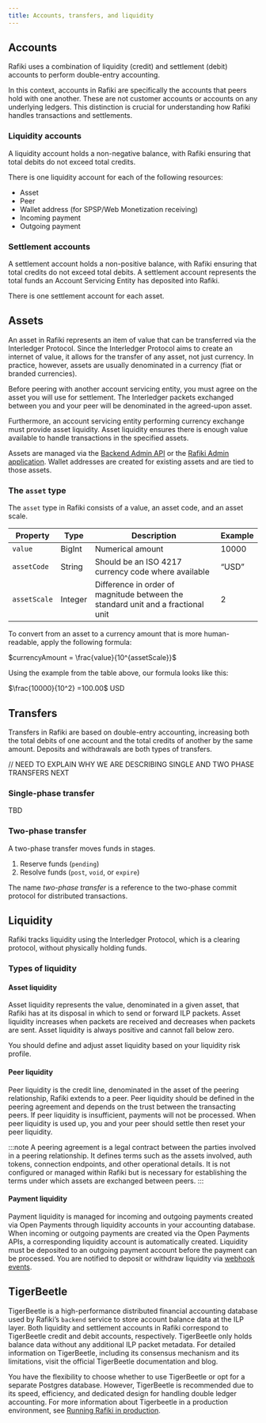 ```yaml
---
title: Accounts, transfers, and liquidity
---
```




## Accounts

Rafiki uses a combination of liquidity (credit) and settlement (debit) accounts to perform <LinkOut href="https://en.wikipedia.org/wiki/Double-entry_bookkeeping">double-entry accounting</LinkOut>.

In this context, accounts in Rafiki are specifically the accounts that peers hold with one another. These are not customer accounts or accounts on any underlying ledgers. This distinction is crucial for understanding how Rafiki handles transactions and settlements.

### Liquidity accounts

A liquidity account holds a non-negative balance, with Rafiki ensuring that total debits do not exceed total credits.

There is one liquidity account for each of the following resources:

- Asset
- Peer
- Wallet address (for SPSP/Web Monetization receiving)
- Incoming payment
- Outgoing payment

### Settlement accounts

A settlement account holds a non-positive balance, with Rafiki ensuring that total credits do not exceed total debits. A settlement account represents the total funds an Account Servicing Entity has deposited into Rafiki.

There is one settlement account for each asset.

## Assets

An asset in Rafiki represents an item of value that can be transferred via the Interledger Protocol. Since the Interledger Protocol aims to create an internet of value, it allows for the transfer of any asset, not just currency. In practice, however, assets are usually denominated in a currency (fiat or branded currencies).

Before peering with another account servicing entity, you must agree on the asset you will use for settlement. The Interledger packets exchanged between you and your peer will be denominated in the agreed-upon asset.

Furthermore, an account servicing entity performing currency exchange must provide asset liquidity. Asset liquidity ensures there is enough value available to handle transactions in the specified assets.

Assets are managed via the [Backend Admin API](/integration/deployment/services/backend-service#graphql-backend-admin-api) or the [Rafiki Admin application](/admin/admin-user-guide/). Wallet addresses are created for existing assets and are tied to those assets.

### The `asset` type

The `asset` type in Rafiki consists of a value, an asset code, and an asset scale.

| **Property** | **Type** | **Description**                                                                                                      | **Example** |
| ------------ | -------- | -------------------------------------------------------------------------------------------------------------------- | ----------- |
| `value`      | BigInt   | Numerical amount                                                                                                     | 10000       |
| `assetCode`  | String   | Should be an <LinkOut href="https://en.wikipedia.org/wiki/ISO_4217">ISO 4217 currency code</LinkOut> where available | “USD”       |
| `assetScale` | Integer  | Difference in order of magnitude between the standard unit and a fractional unit                                     | 2           |

To convert from an asset to a currency amount that is more human-readable, apply the following formula:

$currencyAmount = \frac{value}{10^{assetScale}}$

Using the example from the table above, our formula looks like this:

$\frac{10000}{10^2} =100.00$ USD

## Transfers

Transfers in Rafiki are based on double-entry accounting, increasing both the total debits of one account and the total credits of another by the same amount. Deposits and withdrawals are both types of transfers.

// NEED TO EXPLAIN WHY WE ARE DESCRIBING SINGLE AND TWO PHASE TRANSFERS NEXT

### Single-phase transfer

TBD

### Two-phase transfer

A two-phase transfer moves funds in stages.

1. Reserve funds (`pending`)
2. Resolve funds (`post`, `void`, or `expire`)

The name _two-phase transfer_ is a reference to the <LinkOut href="https://en.wikipedia.org/wiki/Two-phase_commit_protocol">two-phase commit protocol</LinkOut> for distributed transactions.

## Liquidity

Rafiki tracks liquidity using the Interledger Protocol, which is a clearing protocol, without physically holding funds.

### Types of liquidity

#### Asset liquidity

Asset liquidity represents the value, denominated in a given asset, that Rafiki has at its disposal in which to send or forward ILP packets. Asset liquidity increases when packets are received and decreases when packets are sent. Asset liquidity is always positive and cannot fall below zero.

You should define and adjust asset liquidity based on your liquidity risk profile.

#### Peer liquidity

Peer liquidity is the credit line, denominated in the asset of the peering relationship, Rafiki extends to a peer. Peer liquidity should be defined in the peering agreement and depends on the trust between the transacting peers. If peer liquidity is insufficient, payments will not be processed. When peer liquidity is used up, you and your peer should settle then reset your peer liquidity.

:::note
A peering agreement is a legal contract between the parties involved in a peering relationship. It defines terms such as the assets involved, auth tokens, connection endpoints, and other operational details. It is not configured or managed within Rafiki but is necessary for establishing the terms under which assets are exchanged between peers.
:::

#### Payment liquidity

Payment liquidity is managed for incoming and outgoing payments created via Open Payments through liquidity accounts in your accounting database. When incoming or outgoing payments are created via the Open Payments APIs, a corresponding liquidity account is automatically created. Liquidity must be deposited to an outgoing payment account before the payment can be processed. You are notified to deposit or withdraw liquidity via [webhook events](/integration/before-you-begin#webhook-events).

## TigerBeetle

TigerBeetle is a high-performance distributed financial accounting database used by Rafiki’s `backend` service to store account balance data at the ILP layer. Both liquidity and settlement accounts in Rafiki correspond to TigerBeetle credit and debit accounts, respectively. TigerBeetle only holds balance data without any additional ILP packet metadata. For detailed information on TigerBeetle, including its consensus mechanism and its limitations, visit the official TigerBeetle <LinkOut href="https://docs.tigerbeetle.com/">documentation</LinkOut> and <LinkOut href="https://tigerbeetle.com/blog/">blog</LinkOut>.

You have the flexibility to choose whether to use TigerBeetle or opt for a separate Postgres database. However, TigerBeetle is recommended due to its speed, efficiency, and dedicated design for handling double ledger accounting. For more information about Tigerbeetle in a production environment, see [Running Rafiki in production](/integration/deployment/prod/helm-k8s/#tigerbeetle).
